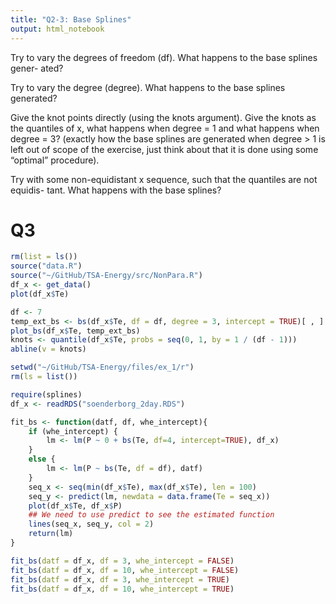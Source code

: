 ```yaml
---
title: "Q2-3: Base Splines"
output: html_notebook
---
```


Try to vary the degrees of freedom (df). What happens to the base splines gener- ated?

Try to vary the degree (degree). What happens to the base splines generated?

Give the knot points directly (using the knots argument). Give the knots as the quantiles of x, what happens when degree = 1 and what happens when degree = 3? (exactly how the base splines are generated when degree > 1 is left out of scope of the exercise, just think about that it is done using some "optimal" procedure).

Try with some non-equidistant x sequence, such that the quantiles are not equidis- tant. What happens with the base splines?

# Q3

```r
rm(list = ls())
source("data.R")
source("~/GitHub/TSA-Energy/src/NonPara.R")
df_x <- get_data()
plot(df_x$Te)
```

```r
df <- 7
temp_ext_bs <- bs(df_x$Te, df = df, degree = 3, intercept = TRUE)[ , ]
plot_bs(df_x$Te, temp_ext_bs)
knots <- quantile(df_x$Te, probs = seq(0, 1, by = 1 / (df - 1)))
abline(v = knots)
```

```r
setwd("~/GitHub/TSA-Energy/files/ex_1/r")
rm(ls = list())

require(splines)
df_x <- readRDS("soenderborg_2day.RDS")

fit_bs <- function(datf, df, whe_intercept){
    if (whe_intercept) {
        lm <- lm(P ~ 0 + bs(Te, df=4, intercept=TRUE), df_x)
    }
    else {
        lm <- lm(P ~ bs(Te, df = df), datf)
    }
    seq_x <- seq(min(df_x$Te), max(df_x$Te), len = 100)
    seq_y <- predict(lm, newdata = data.frame(Te = seq_x))
    plot(df_x$Te, df_x$P)
    ## We need to use predict to see the estimated function
    lines(seq_x, seq_y, col = 2)
    return(lm)
}

fit_bs(datf = df_x, df = 3, whe_intercept = FALSE)
fit_bs(datf = df_x, df = 10, whe_intercept = FALSE)
fit_bs(datf = df_x, df = 3, whe_intercept = TRUE)
fit_bs(datf = df_x, df = 10, whe_intercept = TRUE)



```




